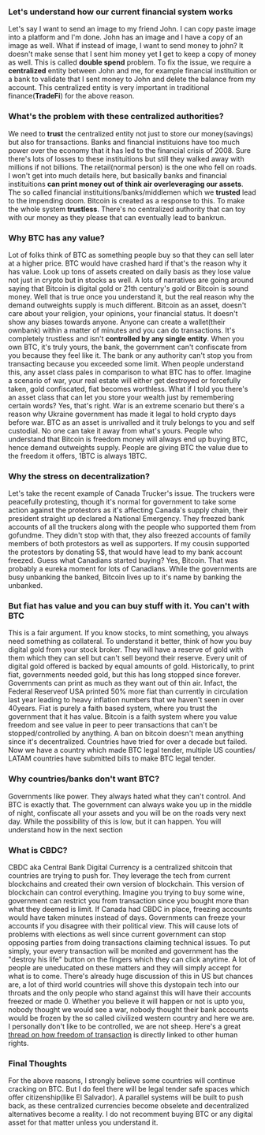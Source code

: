 
<div className={styles["Welcome"]}>


### Let's understand how our current financial system works

Let's say I want to send an image to my friend John. I can copy paste image into a platform and I'm done. John has an image and I have a copy 
of an image as well. What if instead of image, I want to send money to john? It doesn't make sense that I sent him money yet I get to
keep a copy of money as well. This is called **double spend** problem. To fix the issue, we require a **centralized** entity between John and me, for example financial instituition
or a bank to validate that I sent money to John and delete the balance from my account. This centralized entity is very important
in traditional finance(**TradeFi**) for the above reason.

### What's the problem with these centralized authorities?

We need to **trust** the centralized entity not just to store our money(savings) but also for transactions. Banks and financial instituions
have too much power over the economy that it has led to the financial crisis of 2008. Sure there's lots of losses to these
instituitions but still they walked away with millions if not billions. The retail(normal person) is the one who fell on roads. I won't get
into much details here, but basically banks and financial instituitions **can print money out of think air overleveraging our assets**. 
The so called financial instituitions/banks/middlemen which we **trusted** lead to the impending doom. Bitcoin is created as a response to this.
To make the whole system **trustless**. There's no centralized authority that can toy with our money as they please that can eventually lead
to bankrun.

### Why BTC has any value?

Lot of folks think of BTC as something people buy so that they can sell later at a higher price. BTC would have crashed hard if that's the 
reason why it has value. Look up tons of assets created on daily basis as they lose value not just in crypto but in stocks as well. A lots of 
narratives are going around saying that Bitcoin is digital gold or 21th century's gold or Bitcoin is sound money. Well that is true once you
understand it, but the real reason why the demand outweights supply is much different. Bitcoin as an asset, doesn't care about your religion,
your opinions, your financial status. It doesn't show any biases towards anyone. Anyone can create a wallet(their ownbank) within a matter
of minutes and you can do transactions. It's completely trustless and isn't **controlled by any single entity**. When you own BTC, it's truly yours,
the bank, the government can't confiscate from you because they feel like it. The bank or any authority can't stop you from transacting because you
exceeded some limit. When people understand this, any asset class pales in comparison to what BTC has to offer. Imagine a scenario of war, your
real estate will either get destroyed or forcefully taken, gold confiscated, fiat becomes worthless. What if I told you there's an asset class
that can let you store your wealth just by remembering certain words? Yes, that's right. War is an extreme scenario but there's a reason why
Ukraine government has made it legal to hold crypto days before war. BTC as an asset is unrivalled and it truly belongs to you and self
custodial. No one can take it away from what's yours. People who understand that Bitcoin is freedom money will always end up buying BTC, hence 
demand outweights supply. People are giving BTC the value due to the freedom it offers, 1BTC is always 1BTC.

### Why the stress on decentralization?

Let's take the recent example of Canada Trucker's issue. The truckers were peacefully protesting, though it's normal for government to take some
action against the protestors as it's affecting Canada's supply chain, their president straight up declared a National Emergency. They freezed 
bank accounts of all the truckers along with the people who supported them from gofundme. They didn't stop with that, they also freezed accounts of family members
of both protestors as well as supporters. If my cousin supported the protestors by donating 5$, that would have lead to my bank account freezed.
Guess what Canadians started buying? Yes, Bitcoin. That was probably a eureka moment for lots of Canadians. While the governments are busy
unbanking the banked, Bitcoin lives up to it's name by banking the unbanked.

### But fiat has value and you can buy stuff with it. You can't with BTC

This is a fair argument. If you know stocks, to mint something, you always need something as collateral. To understand it better, think of
how you buy digital gold from your stock broker. They will have a reserve of gold with them which they can sell but can't sell beyond their 
reserve. Every unit of digital gold offered is backed by equal amounts of gold. Historically, to print fiat, governments needed gold, but this has long 
stopped since forever. Governments can print as much as they want out of thin air. Infact, the Federal Reserveof USA printed 50% more 
fiat than currently in circulation last year leading to heavy inflation numbers that we haven't seen in over 40years. Fiat is purely a faith based 
system, where you trust the government that it has value. Bitcoin is a faith system where you value freedom and see value in peer to peer 
transactions that can't be stopped/controlled by anything. A ban on bitcoin doesn't mean anything since it's decentralized. Countries have tried
for over a decade but failed. Now we have a country which made BTC legal tender, multiple US counties/ LATAM countries have submitted bills 
to make BTC legal tender. 

### Why countries/banks don't want BTC?


Governments like power. They always hated what they can't control. And BTC is exactly that. The government can always wake you up in the middle
of night, confiscate all your assets and you will be on the roads very next day. While the possibility of this is low, but it can happen. You will
understand how in the next section

### What is CBDC?

CBDC aka Central Bank Digital Currency is a centralized shitcoin that countries are trying to push for. They leverage the tech from current
blockchains and created their own version of blockchain. This version of blockchain can control everything. Imagine you trying to buy some wine,
government can restrict you from transaction since you bought more than what they deemed is limit. If Canada had CBDC in place, freezing accounts
would have taken minutes instead of days. Governments can freeze your accounts if you disagree with their political view. This will cause lots of
problems with elections as well since current government can stop opposing parties from doing transactions claiming technical issues. To put simply, 
your every transaction will be monited and government has the "destroy his life" button on the fingers which they can click anytime.
A lot of people are uneducated on these matters and they will simply accept for what is to come. There's already huge discussion of this in US
but chances are, a lot of third world countries will shove this dystopain tech into our throats and the only people who stand against this will
have their accounts freezed or made 0. Whether you believe it will happen or not is upto you, nobody thought we would see a war, nobody thought
their bank accounts would be frozen by the so called civilized western country and here we are. I personally don't like to be controlled, we are not sheep. 
Here's a great [thread on how freedom of transaction](https://twitter.com/punk6529/status/1494444624630403083) is directly linked to other human rights.

### Final Thoughts

For the above reasons, I strongly believe some countries will continue cracking on BTC. But I do feel there will be legal tender safe spaces which
offer citizenship(like El Salvador). A parallel systems will be built to push back, as these centralized currencies become obselete and decentralized
alternatives become a reality. I do not recomment buying BTC or any digital asset for that matter unless you understand it.


</div>